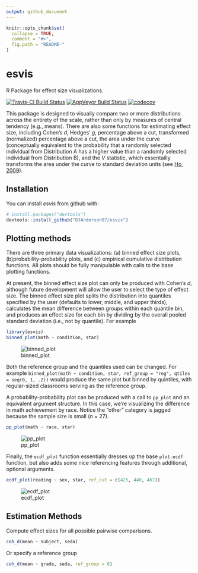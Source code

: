 ```yaml
---
output: github_document
---
```


<!-- README.md is generated from README.Rmd. Please edit that file -->

```r
knitr::opts_chunk$set(
  collapse = TRUE,
  comment = "#>",
  fig.path = "README-"
)
```

# esvis

R Package for effect size visualizations.

[![Travis-CI Build Status](https://travis-ci.org/DJAnderson07/esvis.svg?branch=master)](https://travis-ci.org/DJAnderson07/esvis) 
[![AppVeyor Build Status](https://ci.appveyor.com/api/projects/status/github/DJAnderson07/esvis?branch=master&svg=true)](https://ci.appveyor.com/project/DJAnderson07/esvis) 
[![codecov](https://codecov.io/gh/DJAnderson07/esvis/branch/master/graph/badge.svg)](https://codecov.io/gh/DJAnderson07/esvis)

This package is designed to visually compare two or more distributions across the entirety of the scale, rather than only by measures of central tendency (e.g., means). There are also some functions for estimating effect size, including Cohen's *d*, Hedges' *g*, percentage above a cut, transformed (normalized) percentage above a cut, the area under the curve (conceptually equivalent to the probability that a randomly selected individual from Distribution A has a higher value than a randomly selected individual from Distribution B), and the *V* statistic, which essentailly transforms the area under the curve to standard deviation units (see [Ho, 2009](https://www.jstor.org/stable/40263526?seq=1#page_scan_tab_contents)).

## Installation

You can install *esvis* from github with:

```r
# install.packages("devtools")
devtools::install_github("DJAnderson07/esvis")
```

## Plotting methods

There are three primary data visualizations: (a) binned effect size plots, (b)probability-probability plots, and (c) empirical cumulative distribution functions. All plots should be fully manipulable with calls to the base plotting functions.

At present, the binned effect size plot can only be produced with Cohen's *d*, although future development will allow the user to select the type of effect size. The binned effect size plot splits the distribution into quantiles specified by the user (defaults to lower, middle, and upper thirds), calculates the mean difference between groups within each quantile bin, and produces an effect size for each bin by dividing by the overall pooled standard deviation (i.e., not by quantile). For example


```r
library(esvis)
binned_plot(math ~ condition, star)
```
![binned_plot](inst/image/README-binned_plot-1.png)

Both the reference group and the quantiles used can be changed. For example `binned_plot(math ~ condition, star, ref_group = "reg", qtiles = seq(0, 1, .2))` would produce the same plot but binned by quintiles, with regular-sized classrooms serving as the reference group. 

A probability-probability plot can be produced with a call to `pp_plot` and an equivalent argument structure. In this case, we're visualizing the difference in math achievement by race. Notice the "other" category is jagged because the sample size is small (*n* = 27).

```r
pp_plot(math ~ race, star)
```
![pp_plot](inst/image/README-pp_plot-1.png)

Finally, the `ecdf_plot` function essentially dresses up the base `plot.ecdf` function, but also adds some nice referencing features through additional, optional arguments.

```r
ecdf_plot(reading ~ sex, star, ref_cut = c(425, 440, 467))
```

![ecdf_plot](inst/image/README-ecdf_plot-1.png)

## Estimation Methods

Compute effect sizes for all possible pairwise comparisons.

```r
coh_d(mean ~ subject, seda)
```

Or specify a reference group


```r
coh_d(mean ~ grade, seda, ref_group = 8)
```

